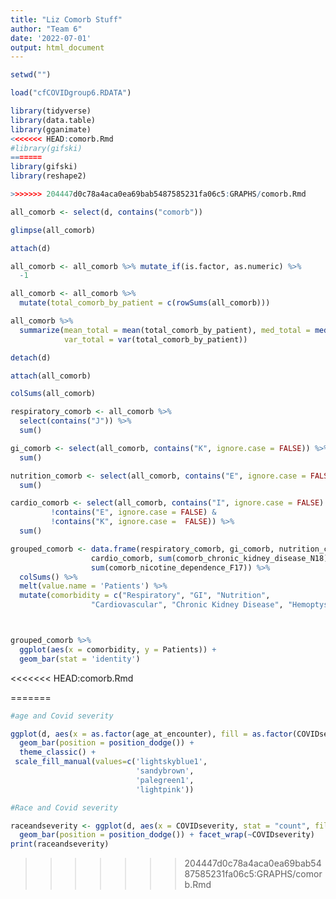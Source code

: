 ```yaml
---
title: "Liz Comorb Stuff"
author: "Team 6"
date: '2022-07-01'
output: html_document
---
```


```r
setwd("")

load("cfCOVIDgroup6.RDATA")

library(tidyverse)
library(data.table)
library(gganimate)
<<<<<<< HEAD:comorb.Rmd
#library(gifski)
=======
library(gifski)
library(reshape2)

>>>>>>> 204447d0c78a4aca0ea69bab5487585231fa06c5:GRAPHS/comorb.Rmd

all_comorb <- select(d, contains("comorb"))

glimpse(all_comorb)

attach(d)
```


```r

all_comorb <- all_comorb %>% mutate_if(is.factor, as.numeric) %>% 
  -1

all_comorb <- all_comorb %>% 
  mutate(total_comorb_by_patient = c(rowSums(all_comorb)))

all_comorb %>% 
  summarize(mean_total = mean(total_comorb_by_patient), med_total = median(total_comorb_by_patient), max_total = max(total_comorb_by_patient),
            var_total = var(total_comorb_by_patient))

detach(d)

attach(all_comorb)

colSums(all_comorb)

respiratory_comorb <- all_comorb %>% 
  select(contains("J")) %>% 
  sum()

gi_comorb <- select(all_comorb, contains("K", ignore.case = FALSE)) %>% 
  sum()

nutrition_comorb <- select(all_comorb, contains("E", ignore.case = FALSE), contains("nutrition")) %>% 
  sum()

cardio_comorb <- select(all_comorb, contains("I", ignore.case = FALSE) & 
         !contains("E", ignore.case = FALSE) & 
         !contains("K", ignore.case =  FALSE)) %>% 
  sum()

grouped_comorb <- data.frame(respiratory_comorb, gi_comorb, nutrition_comorb, 
                  cardio_comorb, sum(comorb_chronic_kidney_disease_N18), sum(comorb_hemoptysisR042), sum(comorb_lung_transplant_Z942), 
                  sum(comorb_nicotine_dependence_F17)) %>% 
  colSums() %>% 
  melt(value.name = 'Patients') %>% 
  mutate(comorbidity = c("Respiratory", "GI", "Nutrition", 
                  "Cardiovascular", "Chronic Kidney Disease", "Hemoptysis", "Lung Transplant", "Nicotine Dependence"))



grouped_comorb %>% 
  ggplot(aes(x = comorbidity, y = Patients)) +
  geom_bar(stat = 'identity')


```


<<<<<<< HEAD:comorb.Rmd

=======
```r
#age and Covid severity

ggplot(d, aes(x = as.factor(age_at_encounter), fill = as.factor(COVIDseverity))) +
  geom_bar(position = position_dodge()) +
  theme_classic() +
 scale_fill_manual(values=c('lightskyblue1',
                            'sandybrown',
                            'palegreen1',
                            'lightpink'))
```

```r
#Race and Covid severity

raceandseverity <- ggplot(d, aes(x = COVIDseverity, stat = "count", fill = race)) +
  geom_bar(position = position_dodge()) + facet_wrap(~COVIDseverity)
print(raceandseverity)
```
>>>>>>> 204447d0c78a4aca0ea69bab5487585231fa06c5:GRAPHS/comorb.Rmd

